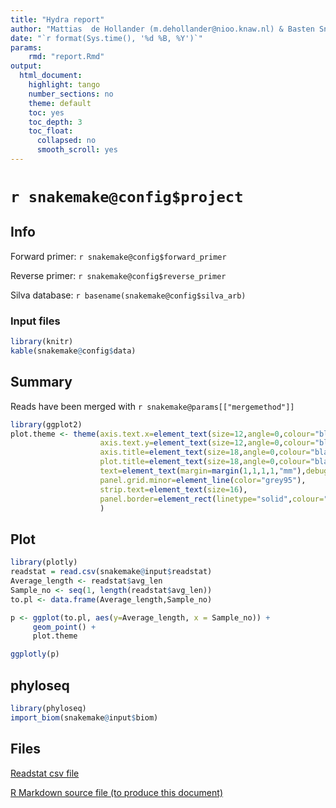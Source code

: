 ```yaml
---
title: "Hydra report"
author: "Mattias  de Hollander (m.dehollander@nioo.knaw.nl) & Basten Snoek (B.Snoek@nioo.knaw.nl)"
date: "`r format(Sys.time(), '%d %B, %Y')`"
params:
    rmd: "report.Rmd"
output:
  html_document:
    highlight: tango
    number_sections: no
    theme: default
    toc: yes
    toc_depth: 3
    toc_float:
      collapsed: no
      smooth_scroll: yes
---
```



# `r snakemake@config$project`

## Info
Forward primer: `r snakemake@config$forward_primer`

Reverse primer: `r snakemake@config$reverse_primer`

Silva database: `r basename(snakemake@config$silva_arb)`

### Input files

```r
library(knitr)
kable(snakemake@config$data)
```

## Summary
Reads have been merged with `r snakemake@params[["mergemethod"]]`

```r
library(ggplot2)
plot.theme <- theme(axis.text.x=element_text(size=12,angle=0,colour="black"),
                    axis.text.y=element_text(size=12,angle=0,colour="black"),
                    axis.title=element_text(size=18,angle=0,colour="black"),
                    plot.title=element_text(size=18,angle=0,colour="black"),
                    text=element_text(margin=margin(1,1,1,1,"mm"),debug=F),
                    panel.grid.minor=element_line(color="grey95"),
                    strip.text=element_text(size=16),
                    panel.border=element_rect(linetype="solid",colour="grey")
                    ) 
```


## Plot
```r
library(plotly)
readstat = read.csv(snakemake@input$readstat)
Average_length <- readstat$avg_len
Sample_no <- seq(1, length(readstat$avg_len))
to.pl <- data.frame(Average_length,Sample_no)

p <- ggplot(to.pl, aes(y=Average_length, x = Sample_no)) + 
     geom_point() + 
     plot.theme

ggplotly(p)
```


## phyloseq
```r
library(phyloseq)
import_biom(snakemake@input$biom)
```


## Files
<!--<script src="http://code.jquery.com/jquery-latest.min.js" type="text/javascript"></script>-->
<script>
function download(text, name, type) {
  var file = new Blob([text], {type: type})
  var a = $('<a id="download-it">Download BIOM file</a>').appendTo('body')
  a[0].href = URL.createObjectURL(file)
  a[0].download = name
}
function dataURItoBlob(dataURI, callback) {
    // convert base64 to raw binary data held in a string
    // doesn't handle URLEncoded DataURIs - see SO answer #6850276 for code that does this
    var byteString = atob(dataURI.split(',')[1]);

    // separate out the mime component
    var mimeString = dataURI.split(',')[0].split(':')[1].split(';')[0]

    // write the bytes of the string to an ArrayBuffer
    var ab = new ArrayBuffer(byteString.length);
    var ia = new Uint8Array(ab);
    for (var i = 0; i < byteString.length; i++) {
        ia[i] = byteString.charCodeAt(i);
    }

    // write the ArrayBuffer to a blob, and you're done
    var bb = new Blob([ab]);
    return bb;
}
</script>

<script>
dataURL = "`r base64enc::dataURI(file = snakemake@input$biom, mime = 'text/csv', encoding = 'base64')`"

download(dataURItoBlob(dataURL), "`r basename(snakemake@input$biom)`", 'text/plain')
</script>

<a download="readstat.csv" href="`r base64enc::dataURI(file = snakemake@input$readstat, mime = 'text/csv', encoding = 'base64')`">Readstat csv file</a>

<a download="report.Rmd" href="`r base64enc::dataURI(file = params$rmd, mime = 'text/rmd', encoding = 'base64')`">R Markdown source file (to produce this document)</a>


